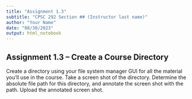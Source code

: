 ```yaml
---
title: "Assignment 1.3"
subtitle: "CPSC 292 Section ## (Instructor last name)"
author: "Your Name"
date: "08/30/2023"
output: html_notebook
---
```


## Assignment 1.3 -- Create a Course Directory


Create a directory using your file system manager GUI for all the material you’ll use in the course. Take a screen shot of the directory. Determine the absolute file path for this directory, and annotate the screen shot with the path. Upload the annotated screen shot. 


